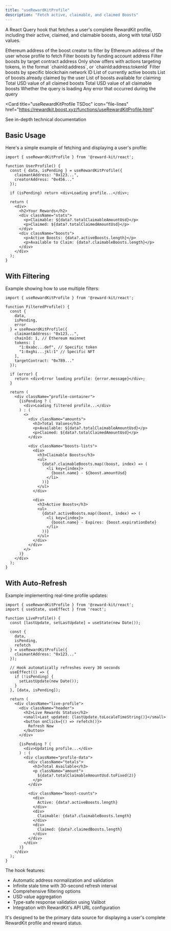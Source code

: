 ```yaml
---
title: "useRewardKitProfile"
description: "Fetch active, claimable, and claimed Boosts"
---
```



<RewardKitDisclaimer />

A React Query hook that fetches a user's complete RewardKit profile, including their active, claimed, and claimable boosts, along with total USD values.

<ParamField body="params" type="object">
  <Expandable title="properties">
    <ParamField path="creatorAddress" type="Address">
      Ethereum address of the boost creator to filter by
    </ParamField>
    <ParamField path="claimantAddress" type="Address">
      Ethereum address of the user whose profile to fetch
    </ParamField>
    <ParamField path="budgetAccount" type="Address">
      Filter boosts by funding account address
    </ParamField>
    <ParamField path="targetContract" type="Address">
      Filter boosts by target contract address
    </ParamField>
    <ParamField path="tokens" type="Array<(`${chainId}:${Address}` | `${chainId}:${Address}:${tokenId}`)>">
      Only show offers with actions targeting tokens, in the format `chainId:address`, or `chainId:address:tokenId`
    </ParamField>
    <ParamField path="chainId" type="number">
      Filter boosts by specific blockchain network ID
    </ParamField>
  </Expandable>
</ParamField>

<ResponseField name="Return Value" type="UseQueryResult<RewardKitProfileResponse>">
  <Expandable title="properties">
    <ResponseField name="data" type="object">
      <Expandable title="properties">
        <ResponseField name="activeBoosts" type="array">
          List of currently active boosts
        </ResponseField>
        <ResponseField name="claimedBoosts" type="array">
          List of boosts already claimed by the user
        </ResponseField>
        <ResponseField name="claimableBoosts" type="array">
          List of boosts available for claiming
        </ResponseField>
        <ResponseField name="totalClaimedAmountUsd" type="number">
          Total USD value of all claimed boosts
        </ResponseField>
        <ResponseField name="totalClaimableAmountUsd" type="number">
          Total USD value of all claimable boosts
        </ResponseField>
      </Expandable>
    </ResponseField>
    <ResponseField name="isPending" type="boolean">
      Whether the query is loading
    </ResponseField>
    <ResponseField name="error" type="Error">
      Any error that occurred during the query
    </ResponseField>
  </Expandable>
</ResponseField>

<Card
  title="useRewardKitProfile TSDoc"
  icon="file-lines"
  href="https://rewardkit.boost.xyz/functions/useRewardKitProfile.html"
>
  See in-depth technical documentation
</Card>

## Basic Usage

Here's a simple example of fetching and displaying a user's profile:

```tsx
import { useRewardKitProfile } from '@reward-kit/react';

function UserProfile() {
  const { data, isPending } = useRewardKitProfile({
    claimantAddress: "0x123...",
    creatorAddress: "0x456..."
  });

  if (isPending) return <div>Loading profile...</div>;

  return (
    <div>
      <h2>Your Rewards</h2>
      <div className="stats">
        <p>Claimable: ${data?.totalClaimableAmountUsd}</p>
        <p>Claimed: ${data?.totalClaimedAmountUsd}</p>
      </div>
      <div className="boosts">
        <p>Active Boosts: {data?.activeBoosts.length}</p>
        <p>Available to Claim: {data?.claimableBoosts.length}</p>
      </div>
    </div>
  );
}
```

## With Filtering

Example showing how to use multiple filters:

```tsx
import { useRewardKitProfile } from '@reward-kit/react';

function FilteredProfile() {
  const {
    data,
    isPending,
    error
  } = useRewardKitProfile({
    claimantAddress: "0x123...",
    chainId: 1, // Ethereum mainnet
    tokens: [
      "1:0xabc...def", // Specific token
      "1:0xghi...jkl:1" // Specific NFT
    ],
    targetContract: "0x789..."
  });

  if (error) {
    return <div>Error loading profile: {error.message}</div>;
  }

  return (
    <div className="profile-container">
      {isPending ? (
        <div>Loading filtered profile...</div>
      ) : (
        <>
          <div className="amounts">
            <h3>Total Values</h3>
            <p>Available: ${data?.totalClaimableAmountUsd}</p>
            <p>Claimed: ${data?.totalClaimedAmountUsd}</p>
          </div>

          <div className="boosts-lists">
            <div>
              <h3>Claimable Boosts</h3>
              <ul>
                {data?.claimableBoosts.map((boost, index) => (
                  <li key={index}>
                    {boost.name} - ${boost.amountUsd}
                  </li>
                ))}
              </ul>
            </div>

            <div>
              <h3>Active Boosts</h3>
              <ul>
                {data?.activeBoosts.map((boost, index) => (
                  <li key={index}>
                    {boost.name} - Expires: {boost.expirationDate}
                  </li>
                ))}
              </ul>
            </div>
          </div>
        </>
      )}
    </div>
  );
}
```

## With Auto-Refresh

Example implementing real-time profile updates:

```tsx
import { useRewardKitProfile } from '@reward-kit/react';
import { useState, useEffect } from 'react';

function LiveProfile() {
  const [lastUpdate, setLastUpdate] = useState(new Date());

  const {
    data,
    isPending,
    refetch
  } = useRewardKitProfile({
    claimantAddress: "0x123..."
  });

  // Hook automatically refreshes every 30 seconds
  useEffect(() => {
    if (!isPending) {
      setLastUpdate(new Date());
    }
  }, [data, isPending]);

  return (
    <div className="live-profile">
      <div className="header">
        <h2>Live Rewards Status</h2>
        <small>Last updated: {lastUpdate.toLocaleTimeString()}</small>
        <button onClick={() => refetch()}>
          Refresh Now
        </button>
      </div>

      {isPending ? (
        <div>Updating profile...</div>
      ) : (
        <div className="profile-data">
          <div className="totals">
            <h3>Total Available</h3>
            <p className="amount">
              ${data?.totalClaimableAmountUsd.toFixed(2)}
            </p>
          </div>

          <div className="boost-counts">
            <div>
              Active: {data?.activeBoosts.length}
            </div>
            <div>
              Claimable: {data?.claimableBoosts.length}
            </div>
            <div>
              Claimed: {data?.claimedBoosts.length}
            </div>
          </div>
        </div>
      )}
    </div>
  );
}
```

The hook features:
- Automatic address normalization and validation
- Infinite stale time with 30-second refresh interval
- Comprehensive filtering options
- USD value aggregation
- Type-safe response validation using Valibot
- Integration with RewardKit's API URL configuration

It's designed to be the primary data source for displaying a user's complete RewardKit profile and reward status.
